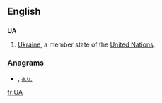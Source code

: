 {{also|ua|Ua|uA|.ua}}
==English==

==={{abbreviation}}===
'''UA'''

# [[Ukraine]], a member state of the [[United Nations]].

===Anagrams===
* {{alphagram|[[AU#English|AU]]}} , [[a.u.#English|a.u.]]


[[fr:UA]]